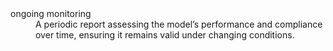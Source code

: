 ongoing monitoring
: A periodic report assessing the model's performance and compliance over time, ensuring it remains valid under changing conditions.